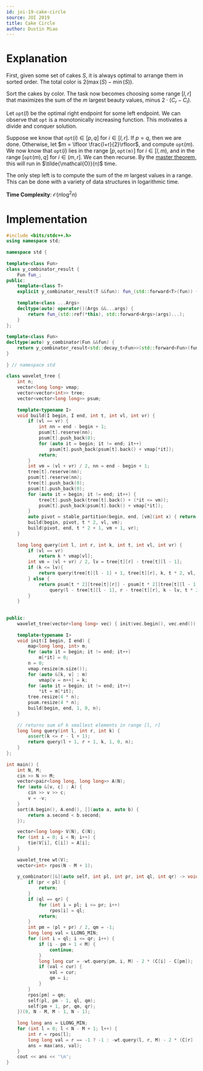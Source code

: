 ```yaml
---
id: joi-19-cake-circle
source: JOI 2019
title: Cake Circle
author: Dustin Miao
---
```


# Explanation

First, given some set of cakes $S$, it is always optimal to arrange them in sorted order. The total color is $2(\max(S) - \min(S))$. 

Sort the cakes by color. The task now becomes choosing some range $[l, r]$ that maximizes the sum of the $m$ largest beauty values, minus $2 \cdot (C_r - C_l)$.

Let $\texttt{opt}(l)$ be the optimal right endpoint for some left endpoint. We can observe that $\texttt{opt}$ is a monotonically increasing function. This motivates a divide and conquer solution. 

Suppose we know that $\texttt{opt}(i) \in [p, q]$ for $i \in [l, r]$. If $p = q$, then we are done. Otherwise, let $m = \lfloor \frac{l+r}{2}\rfloor$, and compute $\texttt{opt}(m)$. We now know that $\texttt{opt}(i)$ lies in the range $[p, \texttt{opt(m)}]$ for $i \in [l, m)$, and in the range $[\texttt{opt}(m), q]$ for $i \in (m, r]$. We can then recurse. By the [master theorem](https://en.wikipedia.org/wiki/Master_theorem_(analysis_of_algorithms)), this will run in $\tilde{\mathcal{O}}(n)$ time. 

The only step left is to compute the sum of the $m$ largest values in a range. This can be done with a variety of data structures in logarithmic time.

**Time Complexity**: $\mathcal{O}(n\log^2n)$

# Implementation 

<LanguageSection>

<CPPSection>
  
```cpp
#include <bits/stdc++.h>
using namespace std;
 
namespace std {
 
template<class Fun>
class y_combinator_result {
	Fun fun_;
public:
	template<class T>
	explicit y_combinator_result(T &&fun): fun_(std::forward<T>(fun)) {}
 
	template<class ...Args>
	decltype(auto) operator()(Args &&...args) {
		return fun_(std::ref(*this), std::forward<Args>(args)...);
	}
};
 
template<class Fun>
decltype(auto) y_combinator(Fun &&fun) {
	return y_combinator_result<std::decay_t<Fun>>(std::forward<Fun>(fun));
}
 
} // namespace std
 
class wavelet_tree {
	int n;
	vector<long long> vmap;
	vector<vector<int>> tree;
	vector<vector<long long>> psum;
 
	template<typename I>
	void build(I begin, I end, int t, int vl, int vr) {
		if (vl == vr) {
			int nn = end - begin + 1;
			psum[t].reserve(nn);
			psum[t].push_back(0);
			for (auto it = begin; it != end; it++)
				psum[t].push_back(psum[t].back() + vmap[*it]);
			return;
		}
		int vm = (vl + vr) / 2, nn = end - begin + 1;
		tree[t].reserve(nn);
		psum[t].reserve(nn);
		tree[t].push_back(0);
		psum[t].push_back(0);
		for (auto it = begin; it != end; it++) {
			tree[t].push_back(tree[t].back() + (*it <= vm));
			psum[t].push_back(psum[t].back() + vmap[*it]);
		}
		auto pivot = stable_partition(begin, end, [vm](int x) { return x <= vm; });
		build(begin, pivot, t * 2, vl, vm);
		build(pivot, end, t * 2 + 1, vm + 1, vr);
	}
 
	long long query(int l, int r, int k, int t, int vl, int vr) {
		if (vl == vr) 
			return k * vmap[vl];
		int vm = (vl + vr) / 2, lv = tree[t][r] - tree[t][l - 1];
		if (k <= lv){
			return query(tree[t][l - 1] + 1, tree[t][r], k, t * 2, vl, vm);
		} else {
			return psum[t * 2][tree[t][r]] - psum[t * 2][tree[t][l - 1]] +\
				query(l - tree[t][l - 1], r - tree[t][r], k - lv, t * 2 + 1, vm + 1, vr);
		}
	}
 
 
public:
	wavelet_tree(vector<long long> vec) { init(vec.begin(), vec.end()); }
 
	template<typename I>
	void init(I begin, I end) {
		map<long long, int> m;
		for (auto it = begin; it != end; it++)
			m[*it] = 0;
		n = 0;
		vmap.resize(m.size());
		for (auto &[k, v] : m) 
			vmap[v = n++] = k;
		for (auto it = begin; it != end; it++)
			*it = m[*it];
		tree.resize(4 * n);
		psum.resize(4 * n);
		build(begin, end, 1, 0, n);
	}
 
	// returns sum of k smallest elements in range [l, r] 
	long long query(int l, int r, int k) { 
		assert(k <= r - l + 1);
		return query(l + 1, r + 1, k, 1, 0, n); 
	}
};
 
int main() {
	int N, M;
	cin >> N >> M;
	vector<pair<long long, long long>> A(N);
	for (auto &[v, c] : A) {
		cin >> v >> c;
		v = -v;
	}
	sort(A.begin(), A.end(), [](auto a, auto b) {
		return a.second < b.second;
	});

	vector<long long> V(N), C(N);
	for (int i = 0; i < N; i++) {
		tie(V[i], C[i]) = A[i];
	}
 
	wavelet_tree wt(V);
	vector<int> rpos(N - M + 1);
 
	y_combinator([&](auto self, int pl, int pr, int ql, int qr) -> void {
		if (pr < pl) {
			return;
		}
		if (ql == qr) {
			for (int i = pl; i <= pr; i++)
				rpos[i] = ql;
			return;
		}
		int pm = (pl + pr) / 2, qm = -1;
		long long val = LLONG_MIN;
		for (int i = ql; i <= qr; i++) {
			if (i - pm + 1 < M) {
				continue;
			}
			long long cur = -wt.query(pm, i, M) - 2 * (C[i] - C[pm]);
			if (val < cur) {
				val = cur;
				qm = i;
			}
		}
		rpos[pm] = qm;
		self(pl, pm - 1, ql, qm);
		self(pm + 1, pr, qm, qr);
	})(0, N - M, M - 1, N - 1);
 
	long long ans = LLONG_MIN;
	for (int l = 0; l < N - M + 1; l++) {
		int r = rpos[l];
		long long val = r == -1 ? -1 : -wt.query(l, r, M) - 2 * (C[r] - C[l]);
		ans = max(ans, val);
	}
	cout << ans << '\n';
}
```
</CPPSection>

</LanguageSection>
